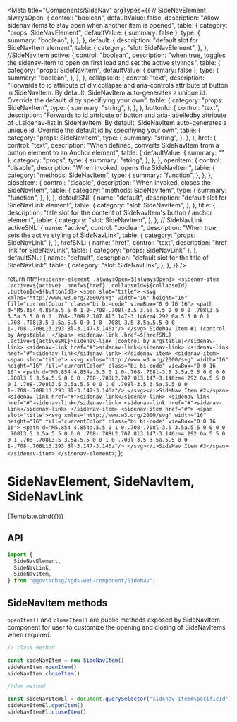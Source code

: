 
<Meta
  title="Components/SideNav"
  argTypes={{
    // SideNavElement
    alwaysOpen: {
      control: "boolean",
      defaultValue: false,
      description:
        "Allow sidenav items to stay open when another item is opened",
      table: {
        category: "props: SideNavElement",
        defaultValue: { summary: false },
        type: {
          summary: "boolean",
        },
      },
    },
    default: {
      description: "default slot for SideNavItem element",
      table: {
        category: "slot: SideNavElement",
      },
    },
    //SideNavItem
    active: {
      control: "boolean",
      description:
        "when true, toggles the sidenav-item to open on first load and set the active stylings",
      table: {
        category: "props: SideNavItem",
        defaultValue: { summary: false },
        type: {
          summary: "boolean",
        },
      },
    },
    collapseId: {
      control: "text",
      description:
        "Forwards to id attribute of div.collapse and aria-controls attribute of button in SideNavItem. By default, SideNavItem auto-generates a unique id. Override the default id by specifiying your own",
      table: {
        category: "props: SideNavItem",
        type: {
          summary: "string",
        },
      },
    },
    buttonId: {
      control: "text",
      description:
        "Forwards to id attribute of button and aria-labelledby attribute of ul.sidenav-list in SideNavItem. By default, SideNavItem auto-generates a unique id. Override the default id by specifiying your own",
      table: {
        category: "props: SideNavItem",
        type: {
          summary: "string",
        },
      },
    },
    href: {
      control: "text",
      description:
        "When defined, converts SideNavItem from a button element to an Anchor element",
      table: {
        defaultValue: { summary: "" },
        category: "props",
        type: {
          summary: "string",
        },
      },
    },
    openItem: {
      control: "disable",
      description: "When invoked, opens the SideNavItem",
      table: {
        category: "methods: SideNavItem",
        type: {
          summary: "function",
        },
      },
    },
    closeItem: {
      control: "disable",
      description: "When invoked, closes the SideNavItem",
      table: {
        category: "methods: SideNavItem",
        type: {
          summary: "function",
        },
      },
    },
    defaultSNI: {
      name: "default",
      description: "default slot for SideNavLink element",
      table: {
        category: "slot: SideNavItem",
      },
    },
    title: {
      description:
        "title slot for the content of SideNavItem's button / anchor element",
      table: {
        category: "slot: SideNavItem",
      },
    },
    // SideNavLink
    activeSNL: {
      name: "active",
      control: "boolean",
      description: "When true, sets the active styling of SideNavLink",
      table: { category: "props: SideNavLink" },
    },
    hrefSNL: {
      name: "href",
      control: "text",
      description: "href link for SideNavLink",
      table: { category: "props: SideNavLink" },
    },
    defaultSNL: {
      name: "default",
      description: "default slot for the title of SideNavLink",
      table: {
        category: "slot: SideNavLink",
      },
    },
  }}
/>

  return html`
    <sidenav-element .alwaysOpen=${alwaysOpen}>
      <sidenav-item .active=${active} .href=${href} .collapseId=${collapseId} .buttonId=${buttonId}>
        <span slot="title"> <svg xmlns="http://www.w3.org/2000/svg" width="16" height="16" fill="currentColor" class="bi bi-code" viewBox="0 0 16 16">
  <path d="M5.854 4.854a.5.5 0 1 0-.708-.708l-3.5 3.5a.5.5 0 0 0 0 .708l3.5 3.5a.5.5 0 0 0 .708-.708L2.707 8l3.147-3.146zm4.292 0a.5.5 0 0 1 .708-.708l3.5 3.5a.5.5 0 0 1 0 .708l-3.5 3.5a.5.5 0 0 1-.708-.708L13.293 8l-3.147-3.146z"/>
</svg> SideNav Item #1 (control by Argstable) </span>
        <sidenav-link .href=${hrefSNL} .active=${activeSNL}>sidenav-link (control by Argstable)</sidenav-link>
        <sidenav-link href="#">sidenav-link</sidenav-link>
        <sidenav-link href="#">sidenav-link</sidenav-link>
      </sidenav-item>
      <sidenav-item>
        <span slot="title"> <svg xmlns="http://www.w3.org/2000/svg" width="16" height="16" fill="currentColor" class="bi bi-code" viewBox="0 0 16 16">
  <path d="M5.854 4.854a.5.5 0 1 0-.708-.708l-3.5 3.5a.5.5 0 0 0 0 .708l3.5 3.5a.5.5 0 0 0 .708-.708L2.707 8l3.147-3.146zm4.292 0a.5.5 0 0 1 .708-.708l3.5 3.5a.5.5 0 0 1 0 .708l-3.5 3.5a.5.5 0 0 1-.708-.708L13.293 8l-3.147-3.146z"/>
</svg></i>SideNav Item #2</span>
        <sidenav-link href="#">sidenav-link</sidenav-link>
        <sidenav-link href="#">sidenav-link</sidenav-link>
        <sidenav-link href="#">sidenav-link</sidenav-link>
      </sidenav-item>
      <sidenav-item href="#">
        <span slot="title"><svg xmlns="http://www.w3.org/2000/svg" width="16" height="16" fill="currentColor" class="bi bi-code" viewBox="0 0 16 16">
  <path d="M5.854 4.854a.5.5 0 1 0-.708-.708l-3.5 3.5a.5.5 0 0 0 0 .708l3.5 3.5a.5.5 0 0 0 .708-.708L2.707 8l3.147-3.146zm4.292 0a.5.5 0 0 1 .708-.708l3.5 3.5a.5.5 0 0 1 0 .708l-3.5 3.5a.5.5 0 0 1-.708-.708L13.293 8l-3.147-3.146z"/>
</svg></i>SideNav Item #3</span>
      </sidenav-item>
    </sidenav-element>
  `;
};

# SideNavElement, SideNavItem, SideNavLink

<Canvas>
  <Story name="Basic">{Template.bind({})}</Story>
</Canvas>

## API

```jsx
import {
  SideNavElement,
  SideNavLink,
  SideNavItem,
} from "@govtechsg/sgds-web-component/SideNav";
```

<ArgsTable story="Basic" />


## SideNavItem methods 

 `openItem()` and  `closeItem()` are public methods exposed by SideNavItem component for user to customize the opening and closing of SideNavItems when required.

  ```jsx
  // class method 

  const sideNavItem = new SideNavItem()
  sideNavItem.openItem()
  sideNavItem.closeItem()
  
  //dom method 

  const sideNavItemEl = document.querySelector("sidenav-item#specificId")
  sideNavItemEl.openItem()
  sideNavItemEl.closeItem()
  
  ```